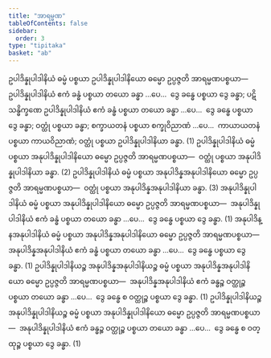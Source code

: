 ```yaml
---
title: "အာရမ္မဏ"
tableOfContents: false
sidebar:
  order: 3
type: "tipitaka"
basket: "ab"
---
```



<DynamicBreadcrumb />

<Division number="32">

<Paragraph number="2533">
ဥပါဒိန္နုပါဒါနိယံ ဓမ္မံ ပစ္စယာ ဥပါဒိန္နုပါဒါနိယော ဓမ္မော ဥပ္ပဇ္ဇတိ အာရမ္မဏပစ္စယာ—  ဥပါဒိန္နုပါဒါနိယံ ဧကံ ခန္ဓံ ပစ္စယာ တယော ခန္ဓာ …ပေ…  ဒွေ ခန္ဓေ ပစ္စယာ ဒွေ ခန္ဓာ; ပဋိသန္ဓိက္ခဏေ ဥပါဒိန္နုပါဒါနိယံ ဧကံ ခန္ဓံ ပစ္စယာ တယော ခန္ဓာ …ပေ…  ဒွေ ခန္ဓေ ပစ္စယာ ဒွေ ခန္ဓာ; ဝတ္ထုံ ပစ္စယာ ခန္ဓာ; စက္ခာယတနံ ပစ္စယာ စက္ခုဝိညာဏံ …ပေ…  ကာယာယတနံ ပစ္စယာ ကာယဝိညာဏံ; ဝတ္ထုံ ပစ္စယာ ဥပါဒိန္နုပါဒါနိယာ ခန္ဓာ. (1)
</Paragraph>

<Paragraph number="2534">
ဥပါဒိန္နုပါဒါနိယံ ဓမ္မံ ပစ္စယာ အနုပါဒိန္နုပါဒါနိယော ဓမ္မော ဥပ္ပဇ္ဇတိ အာရမ္မဏပစ္စယာ—  ဝတ္ထုံ ပစ္စယာ အနုပါဒိန္နုပါဒါနိယာ ခန္ဓာ. (2)
</Paragraph>

<Paragraph number="2535">
ဥပါဒိန္နုပါဒါနိယံ ဓမ္မံ ပစ္စယာ အနုပါဒိန္နအနုပါဒါနိယော ဓမ္မော ဥပ္ပဇ္ဇတိ အာရမ္မဏပစ္စယာ—  ဝတ္ထုံ ပစ္စယာ အနုပါဒိန္နအနုပါဒါနိယာ ခန္ဓာ. (3)
</Paragraph>

<Paragraph number="2536">
အနုပါဒိန္နုပါဒါနိယံ ဓမ္မံ ပစ္စယာ အနုပါဒိန္နုပါဒါနိယော ဓမ္မော ဥပ္ပဇ္ဇတိ အာရမ္မဏပစ္စယာ—  အနုပါဒိန္နုပါဒါနိယံ ဧကံ ခန္ဓံ ပစ္စယာ တယော ခန္ဓာ …ပေ…  ဒွေ ခန္ဓေ ပစ္စယာ ဒွေ ခန္ဓာ. (1)
</Paragraph>

<Paragraph number="2537">
အနုပါဒိန္နအနုပါဒါနိယံ ဓမ္မံ ပစ္စယာ အနုပါဒိန္နအနုပါဒါနိယော ဓမ္မော ဥပ္ပဇ္ဇတိ အာရမ္မဏပစ္စယာ—  အနုပါဒိန္နအနုပါဒါနိယံ ဧကံ ခန္ဓံ ပစ္စယာ တယော ခန္ဓာ …ပေ…  ဒွေ ခန္ဓေ ပစ္စယာ ဒွေ ခန္ဓာ. (1)
</Paragraph>

<Paragraph number="2538">
ဥပါဒိန္နုပါဒါနိယဉ္စ အနုပါဒိန္နအနုပါဒါနိယဉ္စ ဓမ္မံ ပစ္စယာ အနုပါဒိန္နအနုပါဒါနိယော ဓမ္မော ဥပ္ပဇ္ဇတိ အာရမ္မဏပစ္စယာ—  အနုပါဒိန္နအနုပါဒါနိယံ ဧကံ ခန္ဓဉ္စ ဝတ္ထုဉ္စ ပစ္စယာ တယော ခန္ဓာ …ပေ…  ဒွေ ခန္ဓေ စ ဝတ္ထုဉ္စ ပစ္စယာ ဒွေ ခန္ဓာ. (1)
</Paragraph>

<Paragraph number="2539">
ဥပါဒိန္နုပါဒါနိယဉ္စ အနုပါဒိန္နုပါဒါနိယဉ္စ ဓမ္မံ ပစ္စယာ အနုပါဒိန္နုပါဒါနိယော ဓမ္မော ဥပ္ပဇ္ဇတိ အာရမ္မဏပစ္စယာ—  အနုပါဒိန္နုပါဒါနိယံ ဧကံ ခန္ဓဉ္စ ဝတ္ထုဉ္စ ပစ္စယာ တယော ခန္ဓာ …ပေ…  ဒွေ ခန္ဓေ စ ဝတ္ထုဉ္စ ပစ္စယာ ဒွေ ခန္ဓာ. (1)
</Paragraph>
</Division>